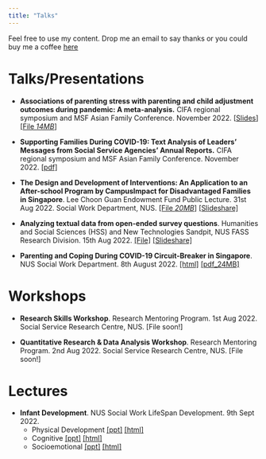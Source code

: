 ```yaml
---
title: "Talks"
---
```


Feel free to use my content. Drop me an email to say thanks or you could buy me a coffee [here](https://www.buymeacoffee.com/gerardchung)

# Talks/Presentations

-   **Associations of parenting stress with parenting and child adjustment outcomes during pandemic: A meta-analysis.** CIFA regional symposium and MSF Asian Family Conference. November 2022. \[[Slides](https://app.slidebean.com/p/v8zfyzj9tr/CIFAgerard-PUBLIC)\][\[File *14MB*\]](files/cifa/cifa_stress_gerard.pdf)

-   **Supporting Families During COVID-19: Text Analysis of Leaders' Messages from Social Service Agencies' Annual Reports.** CIFA regional symposium and MSF Asian Family Conference. November 2022. [\[pdf\]](files/cifa/gerard_poster_cifa.pdf)

-   **The Design and Development of Interventions: An Application to an After-school Program by CampusImpact for Disadvantaged Families in Singapore**. Lee Choon Guan Endowment Fund Public Lecture. 31st Aug 2022. Social Work Department, NUS. [\[File *20MB*\]](files/lgc_aug2022_for_lgcwebsite.pdf) [\[Slideshare\]](https://www.slideshare.net/GerardChung/lgcaug2022forlgcwebsitepdf)

-   **Analyzing textual data from open-ended survey questions**. Humanities and Social Sciences (HSS) and New Technologies Sandpit, NUS FASS Research Division. 15th Aug 2022. [\[File\]](files/hss_tech_sandpit_2022Aug.pdf) [\[Slideshare\]](https://www.slideshare.net/GerardChung/analyzing-textual-data-from-openended-survey-questions)

-   **Parenting and Coping During COVID-19 Circuit-Breaker in Singapore**. NUS Social Work Department. 8th August 2022. [\[html\]](https://app.slidebean.com/p/1zbif5ffl5/campusvisitseminar2022-FINAL) [\[pdf_24MB\]](files/job_talk_presentations/covidparentingtalk/covidparenting.pdf)

# Workshops

-   **Research Skills Workshop**. Research Mentoring Program. 1st Aug 2022. Social Service Research Centre, NUS. \[File soon!\]

-   **Quantitative Research & Data Analysis Workshop**. Research Mentoring Program. 2nd Aug 2022. Social Service Research Centre, NUS. \[File soon!\]

# Lectures

-   **Infant Development**. NUS Social Work LifeSpan Development. 9th Sept 2022.
    -   Physical Development [\[ppt\]](files/job_talk_presentations/1_infant_dev_physical_dev.pptx) [\[html\]](https://app.slidebean.com/p/rqnhrg1o81/Physical-Development-class-handout)
    -   Cognitive [\[ppt\]](files/job_talk_presentations/1_infant_dev_cognitive_dev.pptx) [\[html\]](https://app.slidebean.com/p/s9nedckjhu/Cognitive-FINAL-Class-Handouts)
    -   Socioemotional [\[ppt\]](files/job_talk_presentations/1_infant_dev_socioemo_dev.pptx) [\[html\]](https://app.slidebean.com/p/1zhl54xe8u/Socioemotional-Class-handouts)
